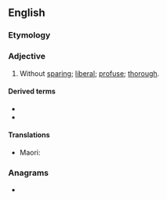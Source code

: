 ==English==

===Etymology===
{{prefix|en|un|sparing}}

===Adjective===
{{en-adj}}

# Without [[spare|sparing]]; [[liberal]]; [[profuse]]; [[thorough]].

====Derived terms====
* {{l|en|unsparingly}}
* {{l|en|unsparingness}}

====Translations====
{{trans-top|thorough}}
* Maori: {{t|mi|tōtōpū}}
{{trans-mid}}
{{trans-bottom}}

===Anagrams===
* {{anagrams|en|a=aginnprsu|unparsing}}